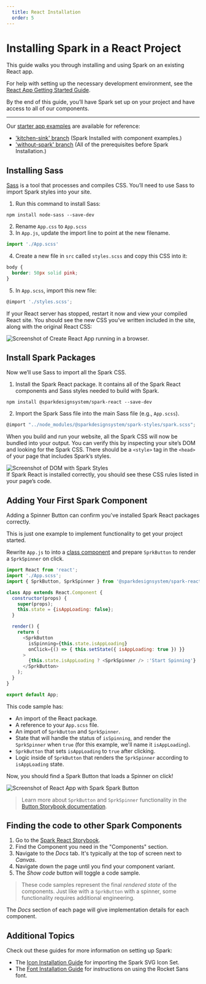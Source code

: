 ```yaml
---
  title: React Installation
  order: 5
---
```


# Installing Spark in a React Project

This guide walks you through installing and using Spark on an existing
React app.

For help with setting up the necessary development environment,
see the [React App Getting Started Guide](https://create-react-app.dev/docs/getting-started).

By the end of this guide, you’ll have Spark set up on your project and have access to all of our components.

-----------

Our <a href="https://github.com/sparkdesignsystem/spark-starter-react/" target="_blank">starter app examples</a> are available for reference:
- ['kitchen-sink' branch](https://github.com/sparkdesignsystem/spark-starter-react/tree/kitchen-sink) (Spark Installed with component examples.)
- ['without-spark' branch](https://github.com/sparkdesignsystem/spark-starter-react/tree/kitchen-sink) (All of the prerequisites before Spark Installation.)


## Installing Sass
<a href="https://sass-lang.com/" target="_blank">Sass</a> is a tool that processes and compiles CSS. You’ll need to use Sass
to import Spark styles into your site.

1. Run this command to install Sass:
```
npm install node-sass --save-dev
```
2. Rename `App.css` to `App.scss`
3. In `App.js`, update the import line to point at the new filename.
``` javascript
import './App.scss'
```
4. Create a new file in `src` called `styles.scss` and copy this CSS into it:
``` css
body {
  border: 50px solid pink;
}
```
5. In `App.scss`, import this new file:
``` javascript
@import './styles.scss';
```

If your React server has stopped, restart it now and view your compiled
React site. You should see the new CSS you’ve written included in the
site, along with the original React CSS:


<div class="sprk-u-Measure">
  <img
    class="sprk-u-mbm"
    style="margin: auto; display: block;"
    src={reactApp}
    alt="Screenshot of Create React App running in a browser."/>
</div>

## Install Spark Packages
Now we’ll use Sass to import all the Spark CSS.

1. Install the Spark React package. It contains all of the Spark React components and Sass styles needed to build with Spark.
```
npm install @sparkdesignsystem/spark-react --save-dev
```
2. Import the Spark Sass file into the main Sass file (e.g., `App.scss`).
``` javascript
@import "../node_modules/@sparkdesignsystem/spark-styles/spark.scss";
```
When you build and run your website, all the Spark CSS will now be bundled
into your output. You can verify this by inspecting your site’s DOM and
looking for the Spark CSS. There should be a `<style>` tag in the `<head>`
of your page that includes Spark’s styles.
<div class="sprk-u-Measure">
  <img
    class="sprk-u-mbm"
    style="margin: auto; display: block;"
    src={styleCheck}
    alt="Screenshot of DOM with Spark Styles"/>
</div>
If Spark React is installed correctly, you should see these CSS rules
listed in your page’s code.

## Adding Your First Spark Component
Adding a Spinner Button can confirm you've installed Spark React packages correctly.

This is just one example to implement functionality to get your project started.

Rewrite `App.js` to into a [class component](https://reactjs.org/docs/react-component.html) and prepare `SprkButton` to render a `SprkSpinner` on click.

``` javascript
import React from 'react';
import './App.scss';
import { SprkButton, SprkSpinner } from '@sparkdesignsystem/spark-react';

class App extends React.Component {
  constructor(props) {
    super(props);
    this.state = {isAppLoading: false};
  }

  render() {
    return (
      <SprkButton
        isSpinning={this.state.isAppLoading}
        onClick={() => { this.setState({ isAppLoading: true }) }}
      >
        {this.state.isAppLoading ? <SprkSpinner /> :'Start Spinning'}
      </SprkButton>
    );
  }
}

export default App;
```
This code sample has:
- An import of the React package.
- A reference to your `App.scss` file.
- An import of `SprkButton` and `SprkSpinner`.
- State that will handle the status of `isSpinning`, and render the `SprkSpinner` when `true` (for this example, we'll name it `isAppLoading`).
- `SprkButton` that sets `isAppLoading` to `true` after clicking.
- Logic inside of `SprkButton` that renders the `SprkSpinner` according to `isAppLoading` state.

Now, you should find a Spark Button that loads a Spinner on click!

<div class="sprk-u-Measure">
  <img
    class="sprk-u-mbm"
    style="margin: auto; display: block;"
    src={spinnergif}
    alt="Screenshot of React App with Spark Spark Button"/>
</div>

> Learn more about `SprkButton` and `SprkSpinner` functionality in the [Button Storybook documentation](https://react.sparkdesignsystem.com/?path=/docs/components-button--primary).


## Finding the code to other Spark Components

1. Go to the [Spark React Storybook](https://react.sparkdesignsystem.com/).
2. Find the Component you need in the "Components" section.
3. Navigate to the *Docs* tab. It's typically at the top of screen next to *Canvas*.
4. Navigate down the page until you find your component variant.
5. The *Show code* button will toggle a code sample.

> These code samples represent the final *rendered state* of the components. Just like with a `SprkButton` with a spinner, some functionality requires additional engineering.

The *Docs* section of each page will give implementation details for each component.

## Additional Topics
Check out these guides for more information on setting up Spark:

- The [Icon Installation Guide](/installing-spark/installing-icons)
for importing the Spark SVG Icon Set.
- The [Font Installation Guide](/installing-spark/installing-fonts)
for instructions on using the Rocket Sans font.
